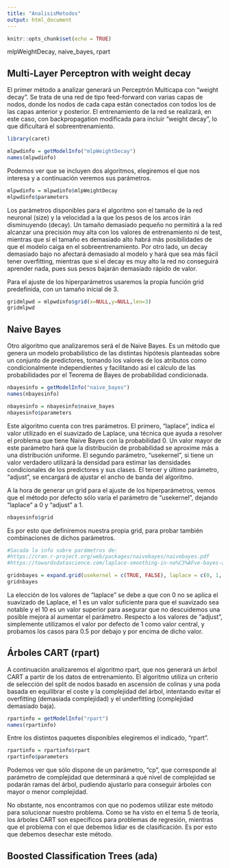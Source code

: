 ```yaml
---
title: "AnalisisMetodos"
output: html_document
---
```


```r
knitr::opts_chunk$set(echo = TRUE)
```


mlpWeightDecay, naive_bayes, rpart

## Multi-Layer Perceptron with weight decay

El primer método a analizar generará un Perceptrón Multicapa con "weight decay". Se trata de una red de tipo feed-forward con varias capas de nodos, donde los nodos de cada capa están conectados con todos los de las capas anterior y posterior. El entrenamiento de la red se realizará, en este caso, con backpropagation modificada para incluir "weight decay", lo que dificultará el sobreentrenamiento.

```r
library(caret)

mlpwdinfo = getModelInfo("mlpWeightDecay")
names(mlpwdinfo)
```

Podemos ver que se incluyen dos algoritmos, elegiremos el que nos interesa y a continuación veremos sus parámetros.

```r
mlpwdinfo = mlpwdinfo$mlpWeightDecay
mlpwdinfo$parameters
```

Los parámetros disponibles para el algoritmo son el tamaño de la red neuronal (size) y la velocidad a la que los pesos de los arcos irán disminuyendo (decay). Un tamaño demasiado pequeño no permitirá a la red alcanzar una precisión muy alta con los valores de entrenamiento ni de test, mientras que si el tamaño es demasiado alto habrá más posibilidades de que el modelo caiga en el sobreentrenamiento. Por otro lado, un decay demasiado bajo no afectará demasiado al modelo y hará que sea más fácil tener overfitting, mientras que si el decay es muy alto la red no conseguirá aprender nada, pues sus pesos bajarán demasiado rápido de valor.

Para el ajuste de los hiperparámetros usaremos la propia función grid predefinida, con un tamaño inicial de 3.

```r
gridmlpwd = mlpwdinfo$grid(x=NULL,y=NULL,len=3)
gridmlpwd
```


## Naive Bayes

Otro algoritmo que analizaremos será el de Naive Bayes. Es un método que genera un modelo probabilístico de las distintas hipótesis planteadas sobre un conjunto de predictores, tomando los valores de los atributos como condicionalmente independientes y facilitando así el cálculo de las probabilidades por el Teorema de Bayes de probabilidad condicionada.

```r
nbayesinfo = getModelInfo("naive_bayes")
names(nbayesinfo)
```

```r
nbayesinfo = nbayesinfo$naive_bayes
nbayesinfo$parameters
```

Este algoritmo cuenta con tres parámetros. El primero, "laplace", indica el valor utilizado en el suavizado de Laplace, una técnica que ayuda a resolver el problema que tiene Naive Bayes con la probabilidad 0. Un valor mayor de este parámetro hará que la distribución de probabilidad se aproxime más a una distribución uniforme.
El segundo parámetro, "usekernel", si tiene un valor verdadero utilizará la densidad para estimar las densidades condicionales de los predictores y sus clases.
El tercer y último parámetro, "adjust", se encargará de ajustar el ancho de banda del algoritmo.

A la hora de generar un grid para el ajuste de los hiperparámetros, vemos que el método por defecto sólo varía el parámetro de "usekernel", dejando "laplace" a 0 y "adjust" a 1.

```r
nbayesinfo$grid
```

Es por esto que definiremos nuestra propia grid, para probar también combinaciones de dichos parámetros.

```r
#Sacada la info sobre parámetros de:
#https://cran.r-project.org/web/packages/naivebayes/naivebayes.pdf
#https://towardsdatascience.com/laplace-smoothing-in-na%C3%AFve-bayes-algorithm-9c237a8bdece

gridnbayes = expand.grid(usekernel = c(TRUE, FALSE), laplace = c(0, 1, 10), adjust = c(0.5, 1, 1.5))
gridnbayes
```

La elección de los valores de "laplace" se debe a que con 0 no se aplica el suavizado de Laplace, el 1 es un valor suficiente para que el suavizado sea notable y el 10 es un valor superior para asegurar que no descuidemos una posible mejora al aumentar el parámetro. Respecto a los valores de "adjust", simplemente utilizamos el valor por defecto de 1 como valor central, y probamos los casos para 0.5 por debajo y por encima de dicho valor.

## Árboles CART (rpart)

A continuación analizaremos el algoritmo rpart, que nos generará un árbol CART a partir de los datos de entrenamiento. El algoritmo utiliza un criterio de selección del split de nodos basado en ascensión de colinas y una poda basada en equilibrar el coste y la complejidad del árbol, intentando evitar el overfitting (demasiada complejidad) y el underfitting (complejidad demasiado baja).

```r
rpartinfo = getModelInfo("rpart")
names(rpartinfo)
```

Entre los distintos paquetes disponibles elegiremos el indicado, "rpart".

```r
rpartinfo = rpartinfo$rpart
rpartinfo$parameters
```

Podemos ver que sólo dispone de un parámetro, "cp", que corresponde al parámetro de complejidad que determinará a qué nivel de complejidad se podarán ramas del árbol, pudiendo ajustarlo para conseguir árboles con mayor o menor complejidad.

No obstante, nos encontramos con que no podemos utilizar este método para solucionar nuestro problema. Como se ha visto en el tema 5 de teoría, los árboles CART son específicos para problemas de regresión, mientras que el problema con el que debemos lidiar es de clasificación. Es por esto que debemos desechar este método.

## Boosted Classification Trees (ada)


